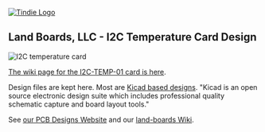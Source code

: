 <a href="https://www.tindie.com/products/land_boards/i2c-temperature-sensor-i2c-temp-01/" >
<img src="http://land-boards.com/tindie/tindie-larges-v2.png" alt="Tindie Logo">
</img></a>

== Land Boards, LLC - I2C Temperature Card Design ==

<img src="http://land-boards.com/blwiki/images/1/16/I2C-TEMP-640px.jpg" alt="I2C temperature card"></img>

[http://land-boards.com/blwiki/index.php?title=I2C-TEMP The wiki page for the I2C-TEMP-01 card is here].

Design files are kept here. Most are [http://www.kicad-pcb.org/display/KICAD/KiCad+EDA+Software+Suite/ Kicad based designs].
"Kicad is an open source electronic design suite which includes professional quality schematic capture and board layout tools."

See [http://land-boards.com/content/ our PCB Designs Website] and our [http://land-boards.com/blwiki/ land-boards Wiki].
